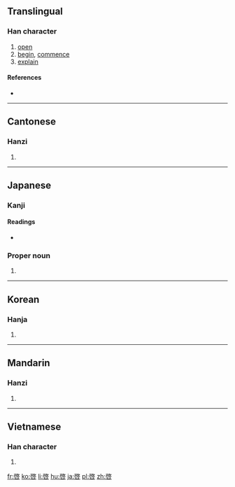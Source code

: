 {{also|启|啟}}
==Translingual==
{{Han simplified forms|啟|啓|启}}

===Han character===
{{Han char|rn=30|rad=口|as=08|sn=11|four=|canj=HKR,IKR,XHKR|ids=⿱𢼄口}}

# [[open]]
# [[begin]], [[commence]]
# [[explain]]

====References====
* {{Han ref|kx=0195.170|dkj=03820|dj=0416.160|hdz=10646.120|uh=5553|ud=21843}}

----

==Cantonese==

===Hanzi===
{{yue-hanzi|jyut=kai2|y=kai2}}

# {{defn|lang=yue|sort=口08}}

----

==Japanese==

===Kanji===
{{ja-kanji|grade=c|rs=口08}}

====Readings====
* {{ja-readings|goon=[[け]] (ke)|kanon=[[けい]] (kei)|kun=[[ひらく]] (hiraku), [[もうす]] (mousu)}}

===Proper noun===
{{ja-pos|proper|けい}}

# {{given name|male|lang=ja|sort=けい}}

----

==Korean==

===Hanja===
{{ko-hanja|hangeul=계|rv=gye|mr=kye}}

# {{defn|lang=ko|sort=口08}}

----

==Mandarin==

===Hanzi===
{{cmn-hanzi|sim=启|pin=[[qǐ]] ([[qi3]])|wg=ch'i<sup>3</sup>}}

# {{defn|lang=cmn|sort=口08}}

----

==Vietnamese==

===Han character===
{{vi-hantu|[[khải]], [[kiết]]|rs=口08}}

# {{defn|lang=vi|sort=口08}}

[[fr:啓]]
[[ko:啓]]
[[li:啓]]
[[hu:啓]]
[[ja:啓]]
[[pl:啓]]
[[zh:啓]]